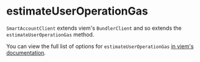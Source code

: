 
<VersionWarning version="0.2" />

# estimateUserOperationGas

`SmartAccountClient` extends viem's `BundlerClient` and so extends the `estimateUserOperationGas` method.

You can view the full list of options for `estimateUserOperationGas` [in viem's documentation](https://viem.sh/account-abstraction/actions/bundler/estimateUserOperationGas).

